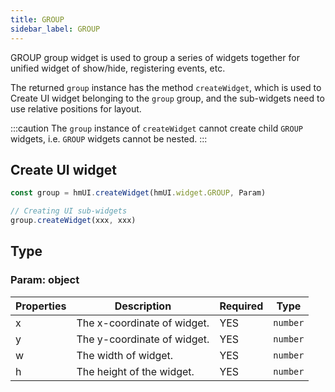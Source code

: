 ```yaml
---
title: GROUP
sidebar_label: GROUP
---
```


GROUP group widget is used to group a series of widgets together for unified widget of show/hide, registering events, etc.

The returned `group` instance has the method `createWidget`, which is used to Create UI widget belonging to the `group` group, and the sub-widgets need to use relative positions for layout.

:::caution
The `group` instance of `createWidget` cannot create child `GROUP` widgets, i.e. `GROUP` widgets cannot be nested.
:::

## Create UI widget

```js
const group = hmUI.createWidget(hmUI.widget.GROUP, Param)

// Creating UI sub-widgets
group.createWidget(xxx, xxx)
```

## Type

### Param: object

| Properties |            Description           | Required | Type |
| --------- | --------------------------------- | -------- | -------- |
|     x     | The x-coordinate of widget.    | YES | `number` |
|     y     | The y-coordinate of widget.    | YES | `number` |
|     w     | The width of widget.           | YES | `number` |
|     h     | The height of the widget.      | YES | `number` |
